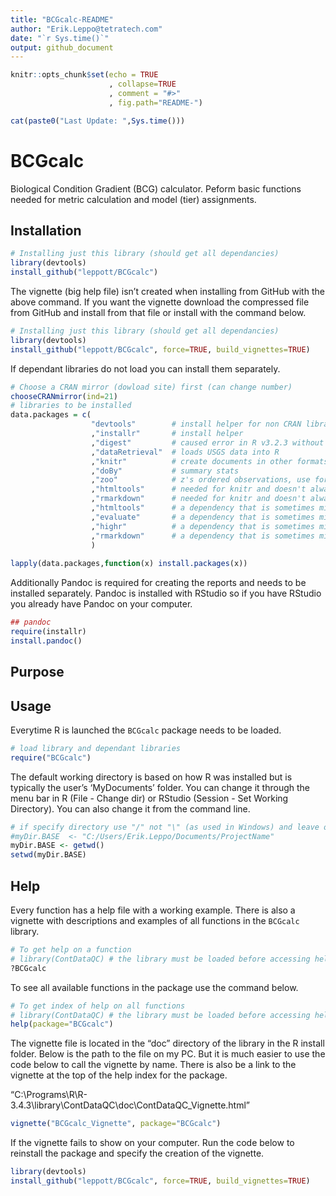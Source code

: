 ```yaml
---
title: "BCGcalc-README"
author: "Erik.Leppo@tetratech.com"
date: "`r Sys.time()`"
output: github_document
---
```


<!-- README.md is generated from README.Rmd. Please edit that file -->

```r
knitr::opts_chunk$set(echo = TRUE
                      , collapse=TRUE
                      , comment = "#>"
                      , fig.path="README-")

```

```r
cat(paste0("Last Update: ",Sys.time()))
```


# BCGcalc
Biological Condition Gradient (BCG) calculator.  Peform basic functions needed for metric calculation and model (tier) assignments.

Installation
-----------------
```r
# Installing just this library (should get all dependancies)
library(devtools) 
install_github("leppott/BCGcalc")
```

The vignette (big help file) isn't created when installing from GitHub with the above command.  If you want the vignette download the compressed file from GitHub and install from that file or install with the command below.

```r
# Installing just this library (should get all dependancies)
library(devtools) 
install_github("leppott/BCGcalc", force=TRUE, build_vignettes=TRUE)
```


If dependant libraries do not load you can install them separately.

```r
# Choose a CRAN mirror (dowload site) first (can change number)
chooseCRANmirror(ind=21) 
# libraries to be installed
data.packages = c(                  
                  "devtools"        # install helper for non CRAN libraries
                  ,"installr"       # install helper
                  ,"digest"         # caused error in R v3.2.3 without it
                  ,"dataRetrieval"  # loads USGS data into R
                  ,"knitr"          # create documents in other formats (e.g., PDF or Word)
                  ,"doBy"           # summary stats
                  ,"zoo"            # z's ordered observations, use for rolling sd calc
                  ,"htmltools"      # needed for knitr and doesn't always install properly with Pandoc
                  ,"rmarkdown"      # needed for knitr and doesn't always install properly with Pandoc
                  ,"htmltools"      # a dependency that is sometimes missed.
                  ,"evaluate"       # a dependency that is sometimes missed.
                  ,"highr"          # a dependency that is sometimes missed.
                  ,"rmarkdown"      # a dependency that is sometimes missed.
                  )
                  
lapply(data.packages,function(x) install.packages(x))
```

Additionally Pandoc is required for creating the reports and needs to be installed separately.  Pandoc is installed with RStudio so if you have RStudio you already have Pandoc on your computer.

```r
## pandoc
require(installr)
install.pandoc()
```

Purpose
--------------


Usage
------------
Everytime R is launched the `BCGcalc` package needs to be loaded.
```r
# load library and dependant libraries
require("BCGcalc")
```

The default working directory is based on how R was installed but is typically the user's 'MyDocuments' folder.  You can change it through the menu bar in R (File - Change dir) or RStudio (Session - Set Working Directory).  You can also change it from the command line.

```r
# if specify directory use "/" not "\" (as used in Windows) and leave off final "/" (example below).
#myDir.BASE  <- "C:/Users/Erik.Leppo/Documents/ProjectName"
myDir.BASE <- getwd()
setwd(myDir.BASE)
```


Help
------------
Every function has a help file with a working example.  There is also a vignette with descriptions and examples of all functions in the `BCGcalc` library.

```r
# To get help on a function
# library(ContDataQC) # the library must be loaded before accessing help
?BCGcalc
```

To see all available functions in the package use the command below.

```r
# To get index of help on all functions
# library(ContDataQC) # the library must be loaded before accessing help
help(package="BCGcalc")
```

The vignette file is located in the “doc” directory of the library in the R install folder.  Below is the path to the file on my PC.  But it is much easier to use the code below to call the vignette by name.  There is also be a link to the vignette at the top of the help index for the package.

"C:\\Programs\\R\\R-3.4.3\\library\\ContDataQC\\doc\\ContDataQC_Vignette.html"

```r
vignette("BCGcalc_Vignette", package="BCGcalc")
```

If the vignette fails to show on your computer.  Run the code below to reinstall the package and specify the creation of the vignette.

```r
library(devtools)
install_github("leppott/BCGcalc", force=TRUE, build_vignettes=TRUE)
```



